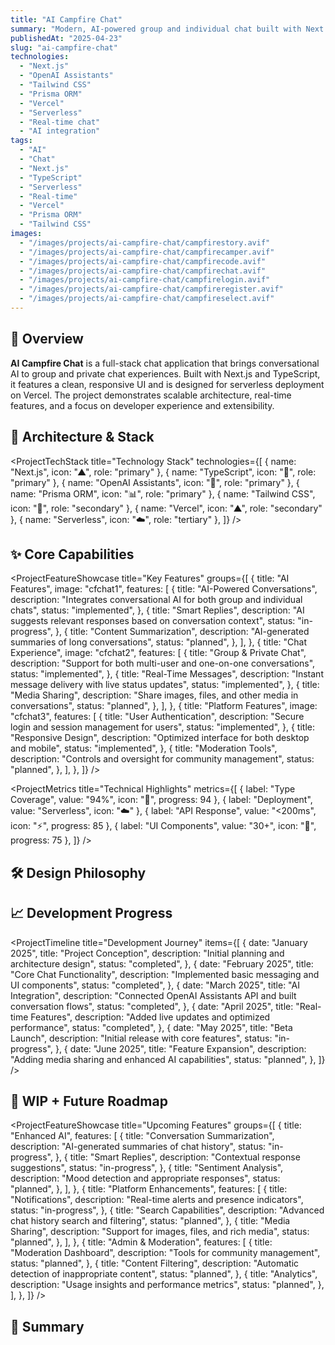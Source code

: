 ```yaml
---
title: "AI Campfire Chat"
summary: "Modern, AI-powered group and individual chat built with Next.js."
publishedAt: "2025-04-23"
slug: "ai-campfire-chat"
technologies:
  - "Next.js"
  - "OpenAI Assistants"
  - "Tailwind CSS"
  - "Prisma ORM"
  - "Vercel"
  - "Serverless"
  - "Real-time chat"
  - "AI integration"
tags:
  - "AI"
  - "Chat"
  - "Next.js"
  - "TypeScript"
  - "Serverless"
  - "Real-time"
  - "Vercel"
  - "Prisma ORM"
  - "Tailwind CSS"
images:
  - "/images/projects/ai-campfire-chat/campfirestory.avif"
  - "/images/projects/ai-campfire-chat/campfirecamper.avif"
  - "/images/projects/ai-campfire-chat/campfirecode.avif"
  - "/images/projects/ai-campfire-chat/campfirechat.avif"
  - "/images/projects/ai-campfire-chat/campfirelogin.avif"
  - "/images/projects/ai-campfire-chat/campfireregister.avif"
  - "/images/projects/ai-campfire-chat/campfireselect.avif"
---
```


## 🧠 Overview

**AI Campfire Chat** is a full-stack chat application that brings conversational AI to group and private chat experiences. Built with Next.js and TypeScript, it features a clean, responsive UI and is designed for serverless deployment on Vercel. The project demonstrates scalable architecture, real-time features, and a focus on developer experience and extensibility.

## 🧱 Architecture & Stack

<ProjectTechStack
  title="Technology Stack"
  technologies={[
    { name: "Next.js", icon: "▲", role: "primary" },
    { name: "TypeScript", icon: "🔷", role: "primary" },
    { name: "OpenAI Assistants", icon: "🤖", role: "primary" },
    { name: "Prisma ORM", icon: "📊", role: "primary" },
    { name: "Tailwind CSS", icon: "🎨", role: "secondary" },
    { name: "Vercel", icon: "▲", role: "secondary" },
    { name: "Serverless", icon: "☁️", role: "tertiary" },
  ]}
/>

## ✨ Core Capabilities

<ProjectFeatureShowcase
  title="Key Features"
  groups={[
    {
      title: "AI Features",
      image: "cfchat1",
      features: [
        {
          title: "AI-Powered Conversations",
          description:
            "Integrates conversational AI for both group and individual chats",
          status: "implemented",
        },
        {
          title: "Smart Replies",
          description:
            "AI suggests relevant responses based on conversation context",
          status: "in-progress",
        },
        {
          title: "Content Summarization",
          description: "AI-generated summaries of long conversations",
          status: "planned",
        },
      ],
    },
    {
      title: "Chat Experience",
      image: "cfchat2",
      features: [
        {
          title: "Group & Private Chat",
          description:
            "Support for both multi-user and one-on-one conversations",
          status: "implemented",
        },
        {
          title: "Real-Time Messages",
          description: "Instant message delivery with live status updates",
          status: "implemented",
        },
        {
          title: "Media Sharing",
          description: "Share images, files, and other media in conversations",
          status: "planned",
        },
      ],
    },
    {
      title: "Platform Features",
      image: "cfchat3",
      features: [
        {
          title: "User Authentication",
          description: "Secure login and session management for users",
          status: "implemented",
        },
        {
          title: "Responsive Design",
          description: "Optimized interface for both desktop and mobile",
          status: "implemented",
        },
        {
          title: "Moderation Tools",
          description: "Controls and oversight for community management",
          status: "planned",
        },
      ],
    },
  ]}
/>

<ProjectMetrics
  title="Technical Highlights"
  metrics={[
    { label: "Type Coverage", value: "94%", icon: "🔷", progress: 94 },
    { label: "Deployment", value: "Serverless", icon: "☁️" },
    { label: "API Response", value: "<200ms", icon: "⚡", progress: 85 },
    { label: "UI Components", value: "30+", icon: "🧩", progress: 75 },
  ]}
/>

## 🛠️ Design Philosophy

<ProjectChallengeCard
  title="Project Approach"
  challenge="Create a chat platform that seamlessly incorporates AI capabilities while maintaining real-time performance and a smooth user experience."
  solution="Built on Next.js with App Router for performance, integrated OpenAI's assistant API for AI features, and implemented efficient state management for real-time updates."
  impact="Delivered a responsive, AI-enhanced chat experience with minimal latency and high user engagement potential."
  domain="AI/Real-time"
/>

## 📈 Development Progress

<ProjectTimeline
  title="Development Journey"
  items={[
    {
      date: "January 2025",
      title: "Project Conception",
      description: "Initial planning and architecture design",
      status: "completed",
    },
    {
      date: "February 2025",
      title: "Core Chat Functionality",
      description: "Implemented basic messaging and UI components",
      status: "completed",
    },
    {
      date: "March 2025",
      title: "AI Integration",
      description:
        "Connected OpenAI Assistants API and built conversation flows",
      status: "completed",
    },
    {
      date: "April 2025",
      title: "Real-time Features",
      description: "Added live updates and optimized performance",
      status: "completed",
    },
    {
      date: "May 2025",
      title: "Beta Launch",
      description: "Initial release with core features",
      status: "in-progress",
    },
    {
      date: "June 2025",
      title: "Feature Expansion",
      description: "Adding media sharing and enhanced AI capabilities",
      status: "planned",
    },
  ]}
/>

## 🚧 WIP + Future Roadmap

<ProjectFeatureShowcase
  title="Upcoming Features"
  groups={[
    {
      title: "Enhanced AI",
      features: [
        {
          title: "Conversation Summarization",
          description: "AI-generated summaries of chat history",
          status: "in-progress",
        },
        {
          title: "Smart Replies",
          description: "Contextual response suggestions",
          status: "in-progress",
        },
        {
          title: "Sentiment Analysis",
          description: "Mood detection and appropriate responses",
          status: "planned",
        },
      ],
    },
    {
      title: "Platform Enhancements",
      features: [
        {
          title: "Notifications",
          description: "Real-time alerts and presence indicators",
          status: "in-progress",
        },
        {
          title: "Search Capabilities",
          description: "Advanced chat history search and filtering",
          status: "planned",
        },
        {
          title: "Media Sharing",
          description: "Support for images, files, and rich media",
          status: "planned",
        },
      ],
    },
    {
      title: "Admin & Moderation",
      features: [
        {
          title: "Moderation Dashboard",
          description: "Tools for community management",
          status: "planned",
        },
        {
          title: "Content Filtering",
          description: "Automatic detection of inappropriate content",
          status: "planned",
        },
        {
          title: "Analytics",
          description: "Usage insights and performance metrics",
          status: "planned",
        },
      ],
    },
  ]}
/>

## 🔗 Summary

<ProjectChallengeCard
  title="Project Impact"
  challenge="Develop an engaging, AI-powered chat platform that's scalable, performant, and user-friendly."
  solution="Created a modern application using Next.js, TypeScript, and OpenAI Assistants with a focus on real-time performance and intuitive UX."
  impact="Delivered a seamless chat experience enhanced by AI, perfect for teams, communities, or any platform looking to integrate intelligent conversation capabilities."
  domain="Communication/AI"
/>

<ComponentShowcase title="Related Projects">
  <ProjectCard title="Portfolio Next.js" slug="portfolio-nextjs" />
  <ProjectCard
    title="Ororo Desktop AI Integration"
    slug="ororo-desktop-ai-integration"
  />
</ComponentShowcase>
